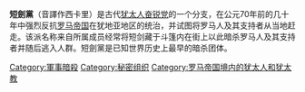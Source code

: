 '''短劍黨'''（音譯作西卡里）是古代[[犹太人|犹太人]][[奋锐党|奋锐党]]的一个分支，在公元70年{{le|耶路撒冷围城战 (70年)|Siege of Jerusalem (70 CE)|耶路撒冷被摧毁}}前的几十年中强烈反抗[[罗马帝国|罗马帝国]]在犹地亚地区的统治，并试图将罗马人及其支持者从当地赶走。该派名称来自所属成员经常将短剑藏于斗篷内在街上以此暗杀罗马人及其支持者并随后逃入人群。短劍黨是已知世界历史上最早的暗杀团体。

[[Category:軍事暗殺|Category:軍事暗殺]]
[[Category:秘密组织|Category:秘密组织]]
[[Category:罗马帝国境内的犹太人和犹太教|Category:罗马帝国境内的犹太人和犹太教]]